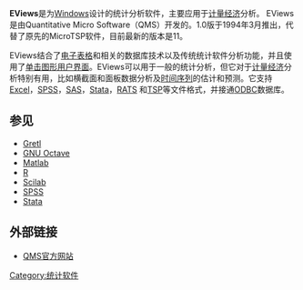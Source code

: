 {{Infobox_Software|
 name = EViews
|logo = 
|screenshot = [[File:Eviews.png|280px]] 
|caption = EViews 6.0屏幕截图
|developer = Quantitative Micro Software 
|latest_release_version = 8.0
|latest_release_date = 2013年3月
|operating_system = [[Microsoft_Windows|Microsoft Windows]]
|genre = 统计分析
|license = 专有软件 
|website = http://www.eviews.com/
}} 

'''EViews'''是为[[Microsoft_Windows|Windows]]设计的统计分析软件，主要应用于[[计量经济学|计量经济]]分析。 EViews是由Quantitative Micro Software（QMS）开发的。1.0版于1994年3月推出，代替了原先的MicroTSP软件，目前最新的版本是11。  

EViews结合了[[电子表格|电子表格]]和相关的数据库技术以及传统统计软件分析功能，并且使用了[[单击|单击]][[图形用户界面|图形用户界面]]。EViews可以用于一般的统计分析，但它对于[[计量经济学|计量经济]]分析特别有用，比如横截面和面板数据分析及[[时间序列|时间序列]]的估计和预测。它支持[[Excel|Excel]]，[[SPSS|SPSS]]，[[SAS系统|SAS]]，[[Stata|Stata]]，[[RATS|RATS]] 和[[TSP|TSP]]等文件格式，并接通[[ODBC|ODBC]]数据库。

==参见==
{{Div col |colwidth=40em}}
* [[Gretl|Gretl]]
* [[GNU_Octave|GNU Octave]]
* [[Matlab|Matlab]]
* [[R_(programming_language)|R]]
* [[Scilab|Scilab]]
* [[SPSS|SPSS]]
* [[Stata|Stata]]
{{div col end}}

== 外部链接 ==
* [http://www.eviews.com/ QMS官方网站]{{Wayback|url=http://www.eviews.com/ |date=20060830221758 }}

{{统计分析软件}}

[[Category:统计软件|Category:统计软件]]

{{Compu-soft-stub}}
